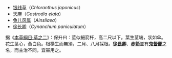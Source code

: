 {{消歧義}}

* [[银线草|银线草]]（''Chloranthus japonicus''）
* [[天麻|天麻]]（''Gastrodia elata''）
* [[兔儿风属|兔儿风属]]（''Ainsliaea''）
* [[徐長卿_(中藥)|徐长卿]]（''Cynanchum paniculatum''）

据《[[s:本草綱目/草之二#鬼督郵|本草綱目·草之二]]》：保升曰︰莖似細箭杆，高二尺以下。葉生莖端，狀如傘。花生葉心，黃白色。根橫生而無須，二月、八月採根。'''[[徐长卿_(中药)|徐長卿]]'''、'''[[赤箭|赤箭]]'''並有'''[[银线草|鬼督郵]]'''之名，而主治不同，宜審用之。

{{disambig|Cat=三字物種消歧義}}